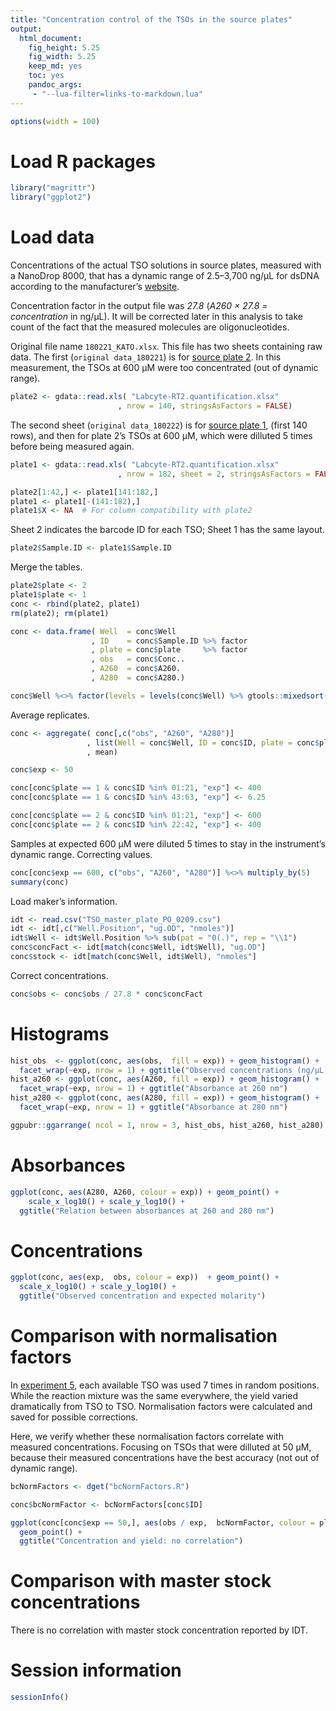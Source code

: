 ```yaml
---
title: "Concentration control of the TSOs in the source plates"
output: 
  html_document: 
    fig_height: 5.25
    fig_width: 5.25
    keep_md: yes
    toc: yes
    pandoc_args:
     - "--lua-filter=links-to-markdown.lua"
---
```


```r
options(width = 100)
```


Load R packages
===============

```r
library("magrittr")
library("ggplot2")
```


Load data
=========

Concentrations of the actual TSO solutions in source plates, measured with
a NanoDrop 8000, that has a dynamic range of 2.5–3,700 ng/μL for dsDNA according
to the manufacturer's [website](https://www.thermofisher.com/jp/en/home/industrial/spectroscopy-elemental-isotope-analysis/molecular-spectroscopy/ultraviolet-visible-visible-spectrophotometry-uv-vis-vis/uv-vis-vis-instruments/nanodrop-microvolume-spectrophotometers/nanodrop-products-guide.html).

Concentration factor in the output file was _27.8_ (_A260 × 27.8 =
concentration_ in ng/μL).  It will be corrected later in this analysis to take
count of the fact that the measured molecules are oligonucleotides.

Original file name `180221_KATO.xlsx`.  This file has two sheets containing raw
data.  The first (`original data_180221`) is for [source plate 2](Labcyte-RT2.md).
In this measurement, the TSOs at 600 μM were too concentrated (out of dynamic
range).

```r
plate2 <- gdata::read.xls( "Labcyte-RT2.quantification.xlsx"
                        , nrow = 140, stringsAsFactors = FALSE)
```

The second sheet (`original data_180222`) is for [source plate 1](Labcyte-RT.md),
(first 140 rows), and then for plate 2's TSOs at 600 μM, which were dilluted 5
times before being measured again.

```r
plate1 <- gdata::read.xls( "Labcyte-RT2.quantification.xlsx"
                        , nrow = 182, sheet = 2, stringsAsFactors = FALSE)

plate2[1:42,] <- plate1[141:182,]
plate1 <- plate1[-(141:182),]
plate1$X <- NA  # For column compatibility with plate2
```

Sheet 2 indicates the barcode ID for each TSO; Sheet 1 has the same layout.

```r
plate2$Sample.ID <- plate1$Sample.ID
```

Merge the tables.

```r
plate2$plate <- 2
plate1$plate <- 1
conc <- rbind(plate2, plate1)
rm(plate2); rm(plate1)

conc <- data.frame( Well  = conc$Well      
                  , ID    = conc$Sample.ID %>% factor
                  , plate = conc$plate     %>% factor
                  , obs   = conc$Conc..
                  , A260  = conc$A260.
                  , A280  = conc$A280.)

conc$Well %<>% factor(levels = levels(conc$Well) %>% gtools::mixedsort())
```

Average replicates.

```r
conc <- aggregate( conc[,c("obs", "A260", "A280")]
                 , list(Well = conc$Well, ID = conc$ID, plate = conc$plate)
                 , mean)
```


```r
conc$exp <- 50

conc[conc$plate == 1 & conc$ID %in% 01:21, "exp"] <- 400
conc[conc$plate == 1 & conc$ID %in% 43:63, "exp"] <- 6.25

conc[conc$plate == 2 & conc$ID %in% 01:21, "exp"] <- 600
conc[conc$plate == 2 & conc$ID %in% 22:42, "exp"] <- 400
```

Samples at expected 600 μM were diluted 5 times to stay in the instrument's
dynamic range.  Correcting values.

```r
conc[conc$exp == 600, c("obs", "A260", "A280")] %<>% multiply_by(5)
summary(conc)
```

Load maker's information.

```r
idt <- read.csv("TSO_master_plate_PO_0209.csv")
idt <- idt[,c("Well.Position", "ug.OD", "nmoles")]
idt$Well <- idt$Well.Position %>% sub(pat = "0(.)", rep = "\\1")
conc$concFact <- idt[match(conc$Well, idt$Well), "ug.OD"]
conc$stock <- idt[match(conc$Well, idt$Well), "nmoles"]
```

Correct concentrations.

```r
conc$obs <- conc$obs / 27.8 * conc$concFact
```


Histograms
==========

```r
hist_obs  <- ggplot(conc, aes(obs,  fill = exp)) + geom_histogram() +
  facet_wrap(~exp, nrow = 1) + ggtitle("Observed concentrations (ng/μL)")
hist_a260 <- ggplot(conc, aes(A260, fill = exp)) + geom_histogram() +
  facet_wrap(~exp, nrow = 1) + ggtitle("Absorbance at 260 nm")
hist_a280 <- ggplot(conc, aes(A280, fill = exp)) + geom_histogram() +
  facet_wrap(~exp, nrow = 1) + ggtitle("Absorbance at 280 nm")

ggpubr::ggarrange( ncol = 1, nrow = 3, hist_obs, hist_a260, hist_a280)
```


Absorbances
===========

```r
ggplot(conc, aes(A280, A260, colour = exp)) + geom_point() +
    scale_x_log10() + scale_y_log10() +
  ggtitle("Relation between absorbances at 260 and 280 nm")
```


Concentrations
==============

```r
ggplot(conc, aes(exp,  obs, colour = exp))  + geom_point() +
  scale_x_log10() + scale_y_log10() +
  ggtitle("Observed concentration and expected molarity")
```


Comparison with normalisation factors
=====================================

In [experiment 5](Labcyte-RT_Data_Analysis_5.md), each available TSO was used
7 times in random positions.  While the reaction mixture was the same
everywhere,  the yield varied dramatically from TSO to TSO.  Normalisation
factors were calculated and saved for possible corrections.

Here, we verify whether these normalisation factors correlate with measured
concentrations.  Focusing on TSOs that were dilluted at 50 µM, because their
measured concentrations have the best accuracy (not out of dynamic range).


```r
bcNormFactors <- dget("bcNormFactors.R")

conc$bcNormFactor <- bcNormFactors[conc$ID]

ggplot(conc[conc$exp == 50,], aes(obs / exp,  bcNormFactor, colour = plate)) +
  geom_point() +
  ggtitle("Concentration and yield: no correlation")
```


Comparison with master stock concentrations
===========================================

There is no correlation with master stock concentration reported by IDT.

Session information
===================

```r
sessionInfo()
```
